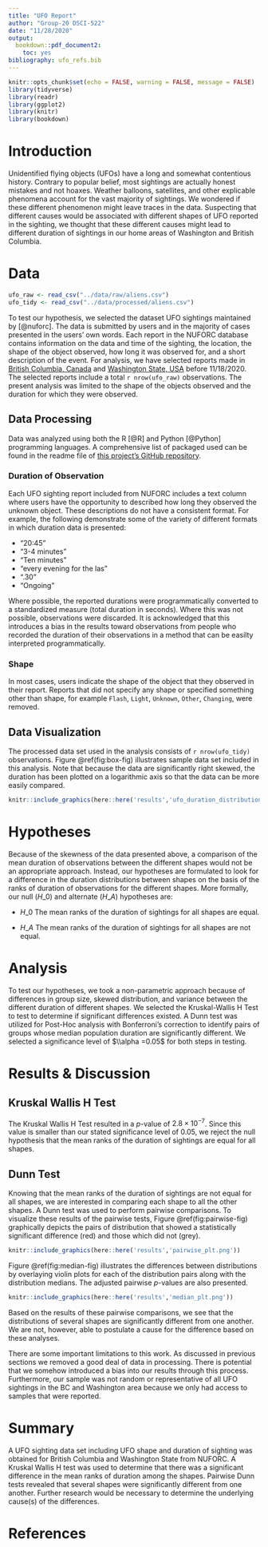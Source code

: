 ```yaml
---
title: "UFO Report"
author: "Group-20 DSCI-522"
date: "11/28/2020"
output:
  bookdown::pdf_document2:
    toc: yes
bibliography: ufo_refs.bib
---
```


```r
knitr::opts_chunk$set(echo = FALSE, warning = FALSE, message = FALSE)
library(tidyverse)
library(readr)
library(ggplot2)
library(knitr)
library(bookdown)
```

# Introduction

Unidentified flying objects (UFOs) have a long and somewhat contentious history. Contrary to popular belief, most sightings are actually honest mistakes and not hoaxes. Weather balloons, satellites, and other explicable phenomena account for the vast majority of sightings. We wondered if these different phenomenon might leave traces in the data. Suspecting that different causes would be associated with different shapes of UFO reported in the sighting, we thought that these different causes might lead to different duration of sightings in our home areas of Washington and British Columbia.

# Data

```r
ufo_raw <- read_csv("../data/raw/aliens.csv")
ufo_tidy <- read_csv("../data/processed/aliens.csv")
```

To test our hypothesis, we selected the dataset UFO sightings maintained by [\@nuforc]. The data is submitted by users and in the majority of cases presented in the users' own words. Each report in the NUFORC database contains information on the data and time of the sighting, the location, the shape of the object observed, how long it was observed for, and a short description of the event. For analysis, we have selected reports made in [British Columbia, Canada](http://www.nuforc.org/webreports/ndxlBC.html) and [Washington State, USA](http://www.nuforc.org/webreports/ndxlWA.html) before 11/18/2020. The selected reports include a total `r nrow(ufo_raw)` observations. The present analysis was limited to the shape of the objects observed and the duration for which they were observed.

## Data Processing

Data was analyzed using both the R [\@R] and Python [\@Python] programming languages. A comprehensive list of packaged used can be found in the readme file of [this project's GitHub repository](https://github.com/UBC-MDS/out_of_this_world).

### Duration of Observation

Each UFO sighting report included from NUFORC includes a text column where users have the opportunity to described how long they observed the unknown object. These descriptions do not have a consistent format. For example, the following demonstrate some of the variety of different formats in which duration data is presented:

-   "20:45"
-   "3-4 minutes"
-   "Ten minutes"
-   "every evening for the las"
-   ".30"
-   "Ongoing"

Where possible, the reported durations were programmatically converted to a standardized measure (total duration in seconds). Where this was not possible, observations were discarded. It is acknowledged that this introduces a bias in the results toward observations from people who recorded the duration of their observations in a method that can be easilty interpreted programmatically.

### Shape

In most cases, users indicate the shape of the object that they observed in their report. Reports that did not specify any shape or specified something other than shape, for example `Flash`, `Light`, `Unknown`, `Other`, `Changing`, were removed.

## Data Visualization

The processed data set used in the analysis consists of `r nrow(ufo_tidy)` observations. Figure \@ref(fig:box-fig) illustrates sample data set included in this analysis. Note that because the data are significantly right skewed, the duration has been plotted on a logarithmic axis so that the data can be more easily compared.

```r
knitr::include_graphics(here::here('results','ufo_duration_distribution.png'))
```

# Hypotheses

Because of the skewness of the data presented above, a comparison of the mean duration of observations between the different shapes would not be an appropriate approach. Instead, our hypotheses are formulated to look for a difference in the duration distributions between shapes on the basis of the ranks of duration of observations for the different shapes. More formally, our null ($H\_0$) and alternate ($H\_A$) hypotheses are:

-   $H\_0$ The mean ranks of the duration of sightings for all shapes are equal.

-   $H\_A$ The mean ranks of the duration of sightings for all shapes are not equal.

# Analysis

To test our hypotheses, we took a non-parametric approach because of differences in group size, skewed distribution, and variance between the different duration of different shapes. We selected the Kruskal-Wallis H Test to test to determine if significant differences existed. A Dunn test was utilized for Post-Hoc analysis with Bonferroni's correction to identify pairs of groups whose median population duration are significantly different. We selected a significance level of $\\alpha =0.05$ for both steps in testing.

# Results & Discussion

## Kruskal Wallis H Test

The Kruskal Wallis H Test resulted in a $p$-value of $2.8 \times 10^{-7}$.  Since this value is smaller than our stated significance level of 0.05, we reject the null hypothesis that the mean ranks of the duration of sightings are equal for all shapes.

## Dunn Test

Knowing that the mean ranks of the duration of sightings are not equal for all shapes, we are interested in comparing each shape to all the other shapes. A Dunn test was used to perform pairwise comparisons.  To visualize these results of the pairwise tests, Figure \@ref(fig:pairwise-fig) graphically depicts the pairs of distribution that showed a statistically significant difference (red) and those which did not (grey).

```r
knitr::include_graphics(here::here('results','pairwise_plt.png'))
```

Figure \@ref(fig:median-fig) illustrates the differences between distributions by overlaying violin plots for each of the distribution pairs along with the distribution medians. The adjusted pairwise $p$-values are also presented.

```r
knitr::include_graphics(here::here('results','median_plt.png'))
```

Based on the results of these pairwise comparisons, we see that the distributions of several shapes are significantly different from one another. We are not, however, able to postulate a cause for the difference based on these analyses.

There are some important limitations to this work. As discussed in previous sections we removed a good deal of data in processing. There is potential that we somehow introduced a bias into our results through this process. Furthermore, our sample was not random or representative of all UFO sightings in the BC and Washington area because we only had access to samples that were reported.

# Summary

A UFO sighting data set including UFO shape and duration of sighting was obtained for British Columbia and Washington State from NUFORC. A Kruskal Wallis H test was used to determine that there was a significant difference in the mean ranks of duration among the shapes. Pairwise Dunn tests revealed that several shapes were significantly different from one another. Further research would be necessary to determine the underlying cause(s) of the differences.

# References
